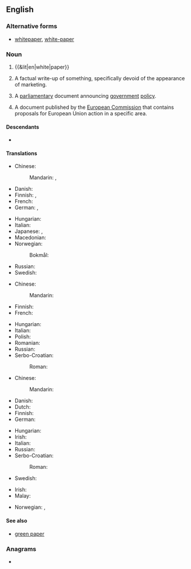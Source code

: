 {{also|whitepaper}}
==English==
{{wikipedia}}

===Alternative forms===
* [[whitepaper]], [[white-paper]]

===Noun===
{{en-noun}}

# {{&lit|en|white|paper}}
# {{lb|en|management|marketing}} A factual write-up of something, specifically devoid of the appearance of marketing.
# {{lb|en|British|Ireland|European Union|government|politics}} A [[parliamentary]] document announcing [[government]] [[policy]].
# {{lb|en|European Union}} A document published by the [[European Commission]] that contains proposals for European Union action in a specific area.

====Descendants====
* {{desc|pl|biała księga|cal=1}}

====Translations====
{{trans-top|marketing document}}
* Chinese:
*: Mandarin: {{t+|cmn|白皮書}}, {{t+|cmn|白皮书|tr=báipíshū}}
* Danish: {{t|da|hvidbog|c}}
* Finnish: {{t|fi|valkoinen kirja}}, {{t|fi|white paper}}
* French: {{t+|fr|livre blanc|m}}
* German: {{t+|de|Weißbuch|n}}, {{t|de|Whitepaper|m}}
{{trans-mid}}
* Hungarian: {{t|hu|fehér könyv}}
* Italian: {{t|it|libro bianco|m}}
* Japanese: {{t+|ja|白書|tr=はくしょ, hakusho}}, {{t|ja|ホワイトペーパー|tr=howaito-pēpā}}
* Macedonian: {{t|mk|бела книга|f}}
* Norwegian:
*: Bokmål: {{t|nb|hvitbok}}
* Russian: {{t|ru|бе́лая кни́га|f}}
* Swedish: {{t+|sv|vitbok}}
{{trans-bottom}}

{{trans-top|parliamentary document}}
* Chinese:
*: Mandarin: {{t-needed|cmn}}
* Finnish: {{t|fi|valkoinen kirja}}
* French: {{t+|fr|livre blanc|m}}
{{trans-mid}}
* Hungarian: {{t|hu|fehér könyv}}
* Italian: {{t|it|libro bianco|m}}
* Polish: {{t|pl|biała księga|f}}
* Romanian: {{t+|ro|carte albă|f}}
* Russian: {{t|ru|бе́лая кни́га|f}}
* Serbo-Croatian:
*: Roman: {{t|sh|bijela knjiga|f}}
{{trans-bottom}}

{{trans-top|EU document}}
* Chinese:
*: Mandarin: {{t-needed|cmn}}
* Danish: {{t|da|hvidbog|c}}
* Dutch: {{t+|nl|witboek|n}}
* Finnish: {{t|fi|valkoinen kirja}}
* German: {{t+|de|Weißbuch|n}}
{{trans-mid}}
* Hungarian: {{t|hu|fehér könyv}}
* Irish: {{t|ga|Páipéar Bán|m}}
* Italian: {{t|it|libro bianco|m}}
* Russian: {{t|ru|бе́лая кни́га|f}}
* Serbo-Croatian:
*: Roman: {{t|sh|bijela knjiga|f}}
* Swedish: {{t+|sv|vitbok|c}}
{{trans-bottom}}

{{checktrans-top}}
* Irish: {{t-check|ga|páipéar bán|m}}
* Malay: {{t-check|ms|kertas putih}}
{{trans-mid}}
* Norwegian: {{t-check|no|stortingsmelding|f}}, {{t-check|no|stortingsmelding|f}}
{{trans-bottom}}

====See also====
* [[green paper]]

===Anagrams===
* {{anagrams|en|a=aeehipprtw|paperwhite}}